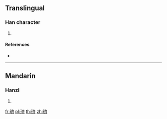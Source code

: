 {{character info/new}}
==Translingual==

===Han character===
{{Han char|rn=96|rad=玉|as=14|sn=18|four=10123|canj=MGYX}}

# {{defn|Han|sort=玉14}}

====References====
* {{Han ref|kx=0744.160|dkj=21310|dj=1153.030|hdz=21143.070|uh=74BE|ud=29886|bh=F044|bd=61508}}

----

==Mandarin==

===Hanzi===
{{cmn-hanzi|pin=[[jì]] ([[ji4]])|wg=chi<sup>4</sup>}}

# {{defn|lang=cmn|sort=玉14}}

[[fr:璾]]
[[pl:璾]]
[[th:璾]]
[[zh:璾]]